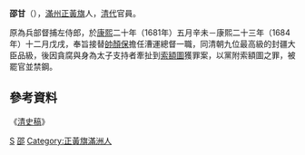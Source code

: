 '''邵甘'''（{{bd|？||？||}}），[[滿州|滿州]][[正黃旗|正黃旗]]人，[[清代|清代]]官員。

原為兵部督捕左侍郎，於[[康熙|康熙]]二十年（1681年）五月辛未－康熙二十三年（1684年）十二月戊戌，奉旨接替[[帥顏保|帥顏保]]擔任漕運總督一職，同清朝九位最高級的封疆大臣品級，後因貪腐與身為太子支持者牽扯到[[索額圖|索額圖]]獲罪案，以黨附索額圖之罪，被罷官並禁鋼。

==參考資料==
《[[清史稿|清史稿]]》<br />

{{start box}}
{{s-off}}
{{s-before|[[赫舍里·帥顏保|赫舍里·帥顏保]]}}
{{s-title|[[漕運總督|漕運總督]]<br />
<small>第八任<br />
任職期間：1681年5月－1684年12月</small>}}
{{s-after|[[徐旭齡|徐旭齡]]}}
{{end box}}
{{qing-bio-stub}}

{{DEFAULTSORT:S邵}}
[[Category:清朝漕運總督|S]]
[[Category:清朝侍郎|邵]]
[[Category:正黃旗滿洲人|Category:正黃旗滿洲人]]